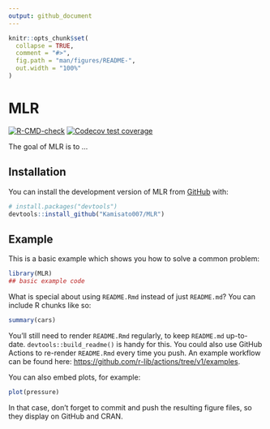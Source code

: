 ```yaml
---
output: github_document
---
```


<!-- README.md is generated from README.Rmd. Please edit that file -->

```r
knitr::opts_chunk$set(
  collapse = TRUE,
  comment = "#>",
  fig.path = "man/figures/README-",
  out.width = "100%"
)
```

# MLR

<!-- badges: start -->
[![R-CMD-check](https://github.com/Kamisato007/MLR/actions/workflows/R-CMD-check.yaml/badge.svg)](https://github.com/Kamisato007/MLR/actions/workflows/R-CMD-check.yaml)
[![Codecov test coverage](https://codecov.io/gh/Kamisato007/MLR/branch/main/graph/badge.svg)](https://app.codecov.io/gh/Kamisato007/MLR?branch=main)
<!-- badges: end -->

The goal of MLR is to ...

## Installation

You can install the development version of MLR from [GitHub](https://github.com/) with:

``` r
# install.packages("devtools")
devtools::install_github("Kamisato007/MLR")
```

## Example

This is a basic example which shows you how to solve a common problem:

```r
library(MLR)
## basic example code
```

What is special about using `README.Rmd` instead of just `README.md`? You can include R chunks like so:

```r
summary(cars)
```

You'll still need to render `README.Rmd` regularly, to keep `README.md` up-to-date. `devtools::build_readme()` is handy for this. You could also use GitHub Actions to re-render `README.Rmd` every time you push. An example workflow can be found here: <https://github.com/r-lib/actions/tree/v1/examples>.

You can also embed plots, for example:

```r
plot(pressure)
```

In that case, don't forget to commit and push the resulting figure files, so they display on GitHub and CRAN.
